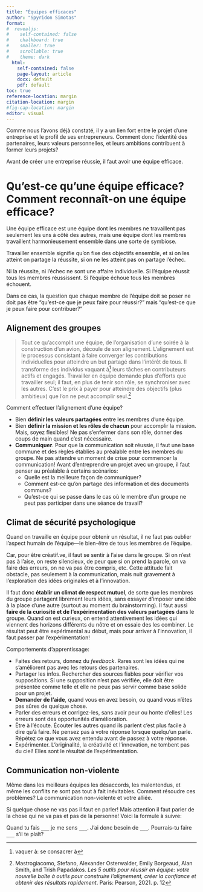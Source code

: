 ```yaml
---
title: "Équipes efficaces"
author: "Spyridon Simotas"
format: 
#  revealjs: 
#    self-contained: false
#    chalkboard: true
#    smaller: true
#    scrollable: true
#    theme: dark
  html: 
    self-contained: false
    page-layout: article
    docx: default
    pdf: default
toc: true
reference-location: margin
citation-location: margin
#fig-cap-location: margin
editor: visual  
---
```


Comme nous l'avons déjà constaté, il y a un lien fort entre le projet d'une entreprise et le profil de ses entrepreneurs. Comment donc l'identité des partenaires, leurs valeurs personnelles, et leurs ambitions contribuent à former leurs projets?

Avant de créer une entreprise réussie, il faut avoir une équipe efficace.

# Qu'est-ce qu'une équipe efficace? Comment reconnaît-on une équipe efficace?

Une équipe efficace est une équipe dont les membres ne travaillent pas seulement les uns à côté des autres, mais une équipe dont les membres travaillent harmonieusement ensemble dans une sorte de symbiose.

Travailler ensemble signifie qu'on fixe des objectifs ensemble, et si on les atteint on partage la réussite, si on ne les atteint pas on partage l'échec.

Ni la réussite, ni l'échec ne sont une affaire individuelle. Si l'équipe réussit tous les membres réussissent. Si l'équipe échoue tous les membres échouent.

Dans ce cas, la question que chaque membre de l'équipe doit se poser ne doit pas être "qu'est-ce que je peux faire pour réussir?" mais "qu'est-ce que je peux faire pour contribuer?"

## Alignement des groupes 

> Tout ce qu’accomplit une équipe, de l’organisation d’une soirée à la construction d’un avion, découle de son alignement. L’alignement est le processus consistant à faire converger les contributions individuelles pour atteindre un but partagé dans l’intérêt de tous. Il transforme des individus vaquant à[^22-equipes-efficaces-1] leurs tâches en contributeurs actifs et engagés. Travailler en équipe demande plus d’efforts que travailler seul; il faut, en plus de tenir son rôle, se synchroniser avec les autres. C’est le prix à payer pour atteindre des objectifs (plus ambitieux) que l’on ne peut accomplir seul.[^22-equipes-efficaces-2]

[^22-equipes-efficaces-1]: vaquer à: se consacrer à

[^22-equipes-efficaces-2]: Mastrogiacomo, Stefano, Alexander Osterwalder, Emily Borgeaud, Alan Smith, and Trish Papadakos. *Les 5 outils pour réussir en équipe: votre nouvelle boîte à outils pour construire l’alignement, créer la confiance et obtenir des résultats rapidement*. Paris: Pearson, 2021. p. 12

Comment effectuer l'alignement d'une équipe?

-   Bien **définir les valeurs partagées** entre les membres d'une équipe.
-   Bien **définir la mission et les rôles de chacun** pour accomplir la mission. Mais, soyez flexibles! Ne pas s'enfermer dans son rôle, donner des coups de main quand c'est nécessaire.
-   **Communiquer**. Pour que la communication soit réussie, il faut une base commune et des règles établies au préalable entre les membres du groupe. Ne pas attendre un moment de crise pour commencer la communication! Avant d'entreprendre un projet avec un groupe, il faut penser au préalable à certains scénarios:
    -   Quelle est la meilleure façon de communiquer?
    -   Comment est-ce qu'on partage des information et des documents communs?
    -   Qu'est-ce qui se passe dans le cas où le membre d'un groupe ne peut pas participer dans une séance de travail?

## Climat de sécurité psychologique

Quand on travaille en équipe pour obtenir un résultat, il ne faut pas oublier l'aspect humain de l'équipe—le bien-être de tous les membres de l'équipe.

Car, pour être créatif.ve, il faut se sentir à l'aise dans le groupe. Si on n'est pas à l'aise, on reste silencieux, de peur que si on prend la parole, on va faire des erreurs, on ne va pas être compris, etc. Cette attitude fait obstacle, pas seulement à la communication, mais nuit gravement à l'exploration des idées originales et à l'innovation.

Il faut donc **établir un climat de respect mutuel**, de sorte que les membres du groupe partagent librement leurs idées, sans essayer d'imposer une idée à la place d'une autre (surtout au moment du brainstorming). Il faut aussi **faire de la curiosité et de l'expérimentation des valeurs partagées** dans le groupe. Quand on est curieux, on entend attentivement les idées qui viennent des horizons différents du nôtre et on essaie des les combiner. Le résultat peut être expérimental au début, mais pour arriver à l'innovation, il faut passer par l'expérimentation!

Comportements d’apprentissage:

-   Faites des retours, donnez du *feedback*. Rares sont les idées qui ne s'améliorent pas avec les retours des partenaires.
-   Partager les infos. Rechercher des sources fiables pour vérifier vos suppositions. Si une supposition n'est pas vérifiée, elle doit être présentée comme telle et elle ne peux pas servir comme base solide pour un projet.
-   **Demander de l’aide**, quand vous en avez besoin, ou quand vous n'êtes pas sûres de quelque chose.
-   Parler des erreurs et corrigez-les, sans avoir peur ou honte d'elles! Les erreurs sont des opportunités d'amélioration.
-   Être à l'écoute. Écouter les autres quand ils parlent c'est plus facile à dire qu'à faire. Ne pensez pas à votre réponse lorsque quelqu'un parle. Répétez ce que vous avez entendu avant de passez à votre réponse.
-   Expérimenter. L'originalité, la créativité et l'innovation, ne tombent pas du ciel! Elles sont le résultat de l'expérimentation.

## Communication non-violente

Même dans les meilleurs équipes les désaccords, les malentendus, et même les conflits ne sont pas tout à fait inévitables. Comment résoudre ces problèmes? La communication non-violente et votre alliée.

Si quelque chose ne vas pas il faut en parler! Mais attention il faut parler de la chose qui ne va pas et pas de la personne! Voici la formule à suivre:

Quand tu fais `___` je me sens `___`. J'ai donc besoin de `___`. Pourrais-tu faire `___` s'il te plaît?
